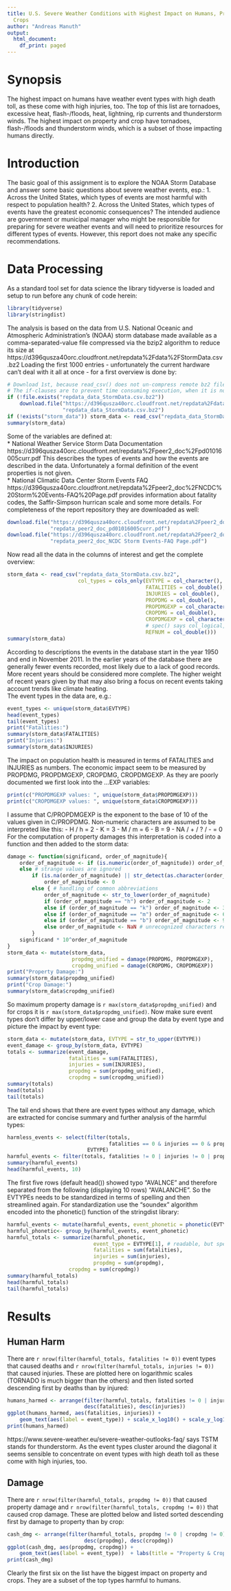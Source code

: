 ```yaml
---
title: U.S. Severe Weather Conditions with Highest Impact on Humans, Properties &
  Crops
author: "Andreas Manuth"
output:
  html_document:
    df_print: paged
---
```


# Synopsis
The highest impact on humans have weather event types with high death toll, as these come with high injuries, too. The top of this list are tornadoes, excessive heat, flash-/floods, heat, lightning, rip currents and thunderstorm winds. The highest impact on property and crop have tornadoes, flash-/floods and thunderstorm winds, which is a subset of those impacting humans directly.

# Introduction
The basic goal of this assignment is to explore the NOAA Storm Database and answer some basic questions about severe weather events, esp.:
1. Across the United States, which types of events  are most harmful with respect to population health?
2. Across the United States, which types of events have the greatest economic consequences?
The intended audience are government or municipal manager who might be responsible for preparing for severe weather events and will need to prioritize resources for different types of events. However, this report does not make any specific recommendations.

# Data Processing
As a standard tool set for data science the library tidyverse is loaded and setup to run before any chunk of code herein:
```r
library(tidyverse)
library(stringdist)
```

The analysis is based on the data from U.S. National Oceanic and Atmospheric Administration's (NOAA) storm database made available as a comma-separated-value file compressed via the bzip2 algorithm to reduce its size at https://d396qusza40orc.cloudfront.net/repdata%2Fdata%2FStormData.csv.bz2
Loading the first 1000 entries - unfortunately the current hardware can't deal with it all at once - for a first overview is done by:
```r
# Download 1st, because read_csv() does not un-compress remote bz2 files.
# The if-clauses are to prevent time consuming execution, when it is not needed.
if (!file.exists("repdata_data_StormData.csv.bz2"))
    download.file("https://d396qusza40orc.cloudfront.net/repdata%2Fdata%2FStormData.csv.bz2", 
                  "repdata_data_StormData.csv.bz2") 
if (!exists("storm_data")) storm_data <- read_csv("repdata_data_StormData.csv.bz2", n_max = 1000)
summary(storm_data)
```
Some of the variables are defined at:  
* National Weather Service Storm Data Documentation https://d396qusza40orc.cloudfront.net/repdata%2Fpeer2_doc%2Fpd01016005curr.pdf
This describes the types of events and how the events are described in the data. Unfortunately a formal definition of the event properties is not given.  
* National Climatic Data Center Storm Events FAQ https://d396qusza40orc.cloudfront.net/repdata%2Fpeer2_doc%2FNCDC%20Storm%20Events-FAQ%20Page.pdf provides  information about fatality codes, the Saffir-Simpson hurrican scale and some more details.
For completeness of the report repository they are downloaded as well:
```r
download.file("https://d396qusza40orc.cloudfront.net/repdata%2Fpeer2_doc%2Fpd01016005curr.pdf", 
              "repdata_peer2_doc_pd01016005curr.pdf")
download.file("https://d396qusza40orc.cloudfront.net/repdata%2Fpeer2_doc%2FNCDC%20Storm%20Events-FAQ%20Page.pdf", 
              "repdata_peer2_doc_NCDC Storm Events-FAQ Page.pdf")
```
Now read all the data in the columns of interest and get the complete overview:
```r
storm_data <- read_csv("repdata_data_StormData.csv.bz2", 
                       col_types = cols_only(EVTYPE = col_character(), 
                                             FATALITIES = col_double(),
                                             INJURIES = col_double(),
                                             PROPDMG = col_double(),
                                             PROPDMGEXP = col_character(),
                                             CROPDMG = col_double(),
                                             CROPDMGEXP = col_character(), 
                                             # spec() says col_logical, but there are "k" etc.
                                             REFNUM = col_double()))
summary(storm_data)
```

According to descriptions the events in the database start in the year 1950 and end in November 2011. In the earlier years of the database there are generally fewer events recorded, most likely due to a lack of good records. More recent years should be considered more complete. The higher weight of recent years given by that may also bring a focus on recent events taking account trends like climate heating.    
The event types in the data are, e.g.:
```r
event_types <- unique(storm_data$EVTYPE)
head(event_types)
tail(event_types)
print("Fatalities:")
summary(storm_data$FATALITIES)
print("Injuries:")
summary(storm_data$INJURIES)
```

The impact on population health is measured in terms of FATALITIES and INJURIES as numbers. The economic impact seem to be measured by PROPDMG, PROPDMGEXP, CROPDMG, CROPDMGEXP. As they are poorly documented we first look into the ...EXP variables:
```r
print(c("PROPDMGEXP values: ", unique(storm_data$PROPDMGEXP)))
print(c("CROPDMGEXP values: ", unique(storm_data$CROPDMGEXP)))
```
I assume that C/PROPDMGEXP is the exponent to the base of 10 of the values given in C/PROPDMG. Non-numeric characters are assumed to be interpreted like this:
- H / h = 2
- K = 3
- M / m = 6
- B = 9
- NA / + / ? / - = 0  
For the computation of property damages this interpretation is coded into a function and then added to the storm data:
```r
damage <- function(significand, order_of_magnitude){
    order_of_magnitude <- if (is.numeric(order_of_magnitude)) order_of_magnitude # no need to convert
    else # strange values are ignored
        if (is.na(order_of_magnitude) || str_detect(as.character(order_of_magnitude), "[:punct:]"))
            order_of_magnitude <- 0
        else { # handling of common abbreviations
            order_of_magnitude <- str_to_lower(order_of_magnitude)
            if (order_of_magnitude == "h") order_of_magnitude <- 2
            else if (order_of_magnitude == "k") order_of_magnitude <- 3
            else if (order_of_magnitude == "m") order_of_magnitude <- 6
            else if (order_of_magnitude == "b") order_of_magnitude <- 9
            else order_of_magnitude <- NaN # unrecognized characters result in strange values
        }
    significand * 10^order_of_magnitude
}
storm_data <- mutate(storm_data, 
                     propdmg_unified = damage(PROPDMG, PROPDMGEXP),
                     cropdmg_unified = damage(CROPDMG, CROPDMGEXP))
print("Property Damage:")
summary(storm_data$propdmg_unified)
print("Crop Damage:")
summary(storm_data$cropdmg_unified)
```
So maximum property damage is `r max(storm_data$propdmg_unified)` and for crops it is `r max(storm_data$propdmg_unified)`. Now make sure event types don't differ by upper/lower case and group the data by event type and picture the impact by event type:
```r
storm_data <- mutate(storm_data, EVTYPE = str_to_upper(EVTYPE))
event_damage <- group_by(storm_data, EVTYPE)
totals <- summarize(event_damage, 
                    fatalities = sum(FATALITIES), 
                    injuries = sum(INJURIES), 
                    propdmg = sum(propdmg_unified), 
                    cropdmg = sum(cropdmg_unified))
summary(totals)
head(totals)
tail(totals)
```
The tail end shows that there are event types without any damage, which are extracted for concise summary and further analysis of the harmful types: 
```r
harmless_events <- select(filter(totals, 
                                 fatalities == 0 & injuries == 0 & propdmg == 0 & cropdmg == 0), 
                          EVTYPE)
harmful_events <- filter(totals, fatalities != 0 | injuries != 0 | propdmg != 0 | cropdmg != 0)
summary(harmful_events)
head(harmful_events, 10)
```
The first five rows (default head()) showed typo "AVALNCE" and therefore separated from the following (displaying 10 rows) "AVALANCHE". So the EVTYPEs needs to be standardized in terms of spelling and then streamlined again. For standardization use the "soundex" algorithm encoded into the phonetic() function of the stringdist library:
```r
harmful_events <- mutate(harmful_events, event_phonetic = phonetic(EVTYPE))
harmful_phonetic<- group_by(harmful_events, event_phonetic)
harmful_totals <- summarize(harmful_phonetic, 
                            event_type = EVTYPE[1], # readable, but spelling may be wrong
                            fatalities = sum(fatalities), 
                            injuries = sum(injuries), 
                            propdmg = sum(propdmg), 
                    cropdmg = sum(cropdmg))
summary(harmful_totals)
head(harmful_totals)
tail(harmful_totals)
```
# Results

## Human Harm
There are `r nrow(filter(harmful_totals, fatalities != 0))` event types that caused deaths and `r nrow(filter(harmful_totals, injuries != 0))` that caused injuries. These are plotted here on logarithmic scales (TORNADO is much bigger than the others) and then listed sorted descending first by deaths than by injured:
```r
humans_harmed <- arrange(filter(harmful_totals, fatalities != 0 | injuries != 0), 
                         desc(fatalities), desc(injuries))
ggplot(humans_harmed, aes(fatalities, injuries)) + 
    geom_text(aes(label = event_type)) + scale_x_log10() + scale_y_log10() + labs(title = "Humans Harmed")
print(humans_harmed)
```
https://www.severe-weather.eu/severe-weather-outlooks-faq/ says TSTM stands for thunderstorm.
As the event types cluster around the diagonal it seems sensible to concentrate on event types with high death toll as these come with high injuries, too.

## Damage
There are `r nrow(filter(harmful_totals, propdmg != 0))` that caused property damage and `r nrow(filter(harmful_totals, cropdmg != 0))` that caused crop damage. These are plotted below and listed sorted descending first by damage to property than by crop:
```r
cash_dmg <- arrange(filter(harmful_totals, propdmg != 0 | cropdmg != 0), 
                         desc(propdmg), desc(cropdmg))
ggplot(cash_dmg, aes(propdmg, cropdmg)) + 
    geom_text(aes(label = event_type))  + labs(title = "Property & Crop Damage")
print(cash_dmg)
```
Clearly the first six on the list have the biggest impact on property and crops. They are a subset of the top types harmful to humans.